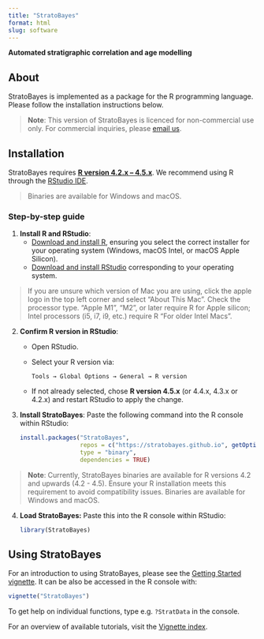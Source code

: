 ```yaml
---
title: "StratoBayes"
format: html
slug: software
---
```


**Automated stratigraphic correlation and age modelling**

## About

StratoBayes is implemented as a package for the R programming language. Please follow the installation instructions below.

> **Note**: This version of StratoBayes is licenced for non-commercial use only. For commercial inquiries, please [email us](mailto:kilian.eichenseer@durham.ac.uk).

## Installation

<!-- StratoBayes requires [R](https://www.r-project.org/) (at least version 4.1). We recommend accessing R from the [Rstudio](https://posit.co/downloads/) integrated development environment. [do we need to say anything about chosing the right version for the OS?] -->

StratoBayes requires [**R version 4.2.x -- 4.5.x**](https://cran.r-project.org/). We recommend using R through the [RStudio IDE](https://posit.co/downloads/).

> Binaries are available for Windows and macOS.

### Step-by-step guide

1.  **Install R and RStudio**:
    -   [Download and install R](https://cran.r-project.org/), ensuring you select the correct installer for your operating system (Windows, macOS Intel, or macOS Apple Silicon).
    -   [Download and install RStudio](https://posit.co/downloads/) corresponding to your operating system.

> If you are unsure which version of Mac you are using, click the apple logo in the top left corner and select “About This Mac”. Check the processor type. "Apple M1", "M2", or later require R for Apple silicon; Intel processors (i5, i7, i9, etc.) require R “For older Intel Macs".

2.  **Confirm R version in RStudio**:

    -   Open RStudio.

    -   Select your R version via:

        ```         
        Tools → Global Options → General → R version
        ```

    -   If not already selected, chose **R version 4.5.x** (or 4.4.x, 4.3.x or 4.2.x) and restart RStudio to apply the change.

3.  **Install StratoBayes**: Paste the following command into the R console within RStudio:

    ``` r
    install.packages("StratoBayes", 
                     repos = c("https://stratobayes.github.io", getOption("repos")), 
                     type = "binary", 
                     dependencies = TRUE)
    ```

> **Note**: Currently, StratoBayes binaries are available for R versions 4.2 and upwards (4.2 - 4.5). Ensure your R installation meets this requirement to avoid compatibility issues. Binaries are available for Windows and macOS.

4.  **Load StratoBayes:** Paste this into the R console within RStudio:

    ``` r
    library(StratoBayes)
    ```

```{=html}
<!-- Once R and Rstudio are installed, open Rstudio. You can select the correct version of R in `Tools`  `Global Options...`  `R version:`, then restart Rstudio.

In the console, type

`install.packages("StratoBayes", repos = c("https://stratobayes.github.io", getOption("repos")), type = "binary", dependencies = TRUE)`

-->
```

```{=html}
<!-- ### Windows

currently supports R 4.4

### macOS

currently supports R 4.4 for Intel and for Apple silicon

### Linux
-->
```

## Using StratoBayes

For an introduction to using StratoBayes, please see the [Getting Started vignette](/vignettes/StratoBayes.html). It can be also be accessed in the R console with:

``` r
vignette("StratoBayes")
```

To get help on individual functions, type e.g. `?StratData` in the console.

For an overview of available tutorials, visit the [Vignette index](https://stratobayes.github.io/vignettes/index).  
